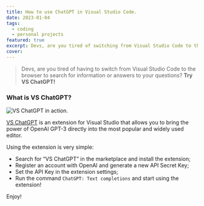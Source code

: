 ```yaml
---
title: How to use ChatGPT in Visual Studio Code.
date: 2023-01-04
tags:
  - coding
  - personal projects
featured: true
excerpt: Devs, are you tired of switching from Visual Studio Code to the browser? Try VS ChatGPT!
cover:
---
```


> Devs, are you tired of having to switch from Visual Studio Code to the browser to search for information or answers to your questions? **Try VS ChatGPT!**

### What is VS ChatGPT?

![VS ChatGPT in action.](https://cdn-images-1.medium.com/max/800/1*cy0Pyxyp5EkCVWhZG7pc3w.gif)

[VS ChatGPT](https://marketplace.visualstudio.com/items?itemName=0xFedev.vs-chatgpt) is an extension for Visual Studio that allows you to bring the power of OpenAI GPT-3 directly into the most popular and widely used editor.

Using the extension is very simple:

- Search for “VS ChatGPT” in the marketplace and install the extension;
- Register an account with OpenAI and generate a new API Secret Key;
- Set the API Key in the extension settings;
- Run the command `ChatGPT: Text completions` and start using the extension!

Enjoy!
